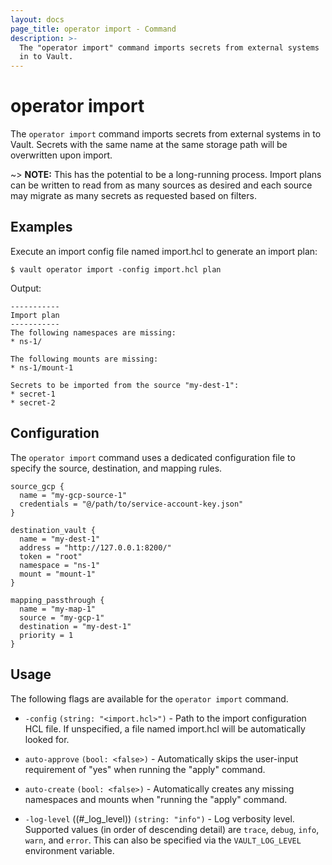 ```yaml
---
layout: docs
page_title: operator import - Command
description: >-
  The "operator import" command imports secrets from external systems
  in to Vault.
---
```


# operator import

The `operator import` command imports secrets from external systems in to Vault.
Secrets with the same name at the same storage path will be overwritten upon import.

~> **NOTE:** This has the potential to be a long-running process. Import plans can be
written to read from as many sources as desired and each source may migrate as many
secrets as requested based on filters. 

## Examples

Execute an import config file named import.hcl to generate an import plan:

```shell-session
$ vault operator import -config import.hcl plan
```

Output:

<CodeBlockConfig hideClipboard>

	-----------
	Import plan
	-----------
	The following namespaces are missing:
	* ns-1/

	The following mounts are missing:
	* ns-1/mount-1

	Secrets to be imported from the source "my-dest-1":
	* secret-1
	* secret-2

</CodeBlockConfig>

## Configuration

The `operator import` command uses a dedicated configuration file to specify the source,
destination, and mapping rules.

```hcl
source_gcp {
  name = "my-gcp-source-1"
  credentials = "@/path/to/service-account-key.json"
}

destination_vault {
  name = "my-dest-1"
  address = "http://127.0.0.1:8200/"
  token = "root"
  namespace = "ns-1"
  mount = "mount-1"
}

mapping_passthrough {
  name = "my-map-1"
  source = "my-gcp-1"
  destination = "my-dest-1"
  priority = 1
}
```

## Usage

The following flags are available for the `operator import` command.

- `-config` `(string: "<import.hcl>")` - Path to the import configuration HCL file. If unspecified,
a file named import.hcl will be automatically looked for.

- `auto-approve` `(bool: <false>)` - Automatically skips the user-input requirement of "yes" when
  running the "apply" command.

- `auto-create` `(bool: <false>)` - Automatically creates any missing namespaces and mounts when
  "running the "apply" command.

- `-log-level` ((#\_log_level)) `(string: "info")` - Log verbosity level. Supported values (in
  order of descending detail) are `trace`, `debug`, `info`, `warn`, and `error`. This can
  also be specified via the `VAULT_LOG_LEVEL` environment variable.
